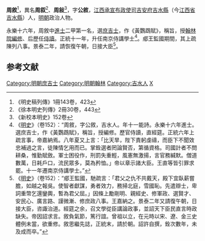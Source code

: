 {{Otheruses|周敘|other=同名或類似名的其它條目描述}}

'''周敘'''<ref>《明史稿列傳》1冊143卷，423</ref>，異名'''周叙'''<ref>《徐本明史列傳》2冊30卷，443</ref>、'''周敍'''<ref>《新校本明史》152卷</ref>，字'''公敘'''，[[江西承宣布政使司|江西承宣布政使司]][[吉安府|吉安府]][[吉水縣|吉水縣]]（今[[江西省|江西省]][[吉水縣|吉水縣]]）人，[[明朝|明朝]]政治人物。

永樂十六年，周敘中[[進士|進士]]二甲第一名，選[[庶吉士|庶吉士]]，作《黃鸚鵡賦》，稱旨，授[[翰林院|翰林院]][[編修|編修]]、后歷任[[侍讀|侍讀]]。正統十一年，升任南京侍講學士<ref>《[[明史|明史]]》（卷152）：“周敘，字公敘，吉水人。年十一能詩。永樂十六年進士。選庶吉士，作《黃鸚鵡賦》，稱旨，授編修。歷官侍讀，直經筵。正統六年上疏言事，帝嘉納焉。八年夏又上言：「比天旱，陛下責躬虔禱，而臣下不聞效忠補過之言，徒陳情乞用而已。掌銓選者罔論賢否，第循資格。司國計者不問耕桑，惟勤賦斂。軍士困役作，刑罰失重輕，風憲無激揚，言官務緘默。僧道數萬，日耗戶口，流民眾多，莫為矜恤。」帝以章示諸大臣。王直等皆引罪求罷。十一年遷南京侍講學士。”</ref>。郕王監國期間，其上疏陳列八事。景泰二年，請恢復午朝，日接大臣<ref>《[[明史|明史]]》（卷152）：“郕王監國，馳疏言：「君父之仇不共戴天，殿下宜臥薪嘗膽，如越之報吳。使智者獻謀，勇者效力，務掃北庭，雪國恥。先遣辯士，卑詞重幣乞還鑾輿，暫為君父屈。」因條上勵剛明、親經史、修軍政、選賢才、安民心、廣言路、謹微漸、修庶政八事。王嘉納之。景泰二年又請復午朝，日接大臣，咨諏治道。經筵之余，召文學從臣講論政事，並詔天下臣民直言時政缺失。帝因詔求言。敘負氣節，篤行誼。曾祖以立，在元時以宋、遼、金三史體例未當，欲重修。敘思繼先誌，正統末，請於朝。詔許自撰，銓次數年，未及成而卒。”</ref>。

==参考文献==
{{wikisource|明史/卷152}}
<div class="references-small">
<references />
</div>


{{明朝人物小作品}}
{{永樂十六年戊戌科殿試金榜}}
{{DEFAULTSORT:Zhou周}}
[[Category:明朝庶吉士|Category:明朝庶吉士]]
[[Category:明朝翰林|Category:明朝翰林]]
[[Category:吉水人|Category:吉水人]]
[[Category:周姓|X]]